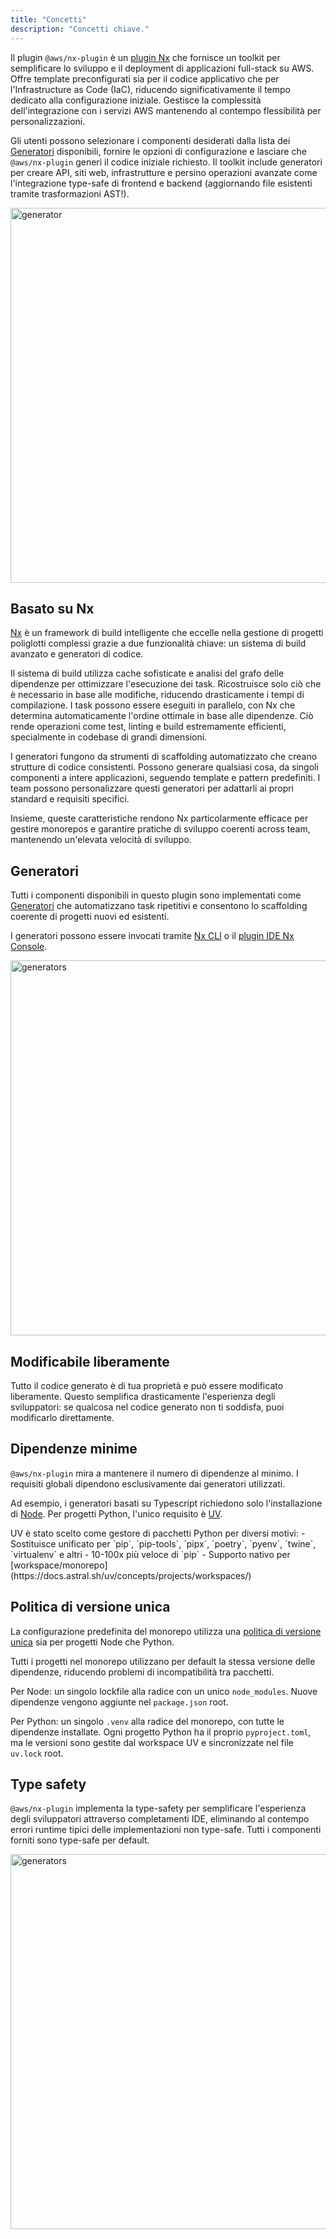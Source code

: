 ```yaml
---
title: "Concetti"
description: "Concetti chiave."
---
```





Il plugin `@aws/nx-plugin` è un [plugin Nx](https://nx.dev/) che fornisce un toolkit per semplificare lo sviluppo e il deployment di applicazioni full-stack su AWS. Offre template preconfigurati sia per il codice applicativo che per l'Infrastructure as Code (IaC), riducendo significativamente il tempo dedicato alla configurazione iniziale. Gestisce la complessità dell'integrazione con i servizi AWS mantenendo al contempo flessibilità per personalizzazioni.

Gli utenti possono selezionare i componenti desiderati dalla lista dei [Generatori](#generators) disponibili, fornire le opzioni di configurazione e lasciare che `@aws/nx-plugin` generi il codice iniziale richiesto. Il toolkit include generatori per creare API, siti web, infrastrutture e persino operazioni avanzate come l'integrazione type-safe di frontend e backend (aggiornando file esistenti tramite trasformazioni AST!).

<Image src={websiteGeneratorGif} alt="generator" width="800" height="600" />

## Basato su Nx

[Nx](https://nx.dev) è un framework di build intelligente che eccelle nella gestione di progetti poliglotti complessi grazie a due funzionalità chiave: un sistema di build avanzato e generatori di codice.

Il sistema di build utilizza cache sofisticate e analisi del grafo delle dipendenze per ottimizzare l'esecuzione dei task. Ricostruisce solo ciò che è necessario in base alle modifiche, riducendo drasticamente i tempi di compilazione. I task possono essere eseguiti in parallelo, con Nx che determina automaticamente l'ordine ottimale in base alle dipendenze. Ciò rende operazioni come test, linting e build estremamente efficienti, specialmente in codebase di grandi dimensioni.

I generatori fungono da strumenti di scaffolding automatizzato che creano strutture di codice consistenti. Possono generare qualsiasi cosa, da singoli componenti a intere applicazioni, seguendo template e pattern predefiniti. I team possono personalizzare questi generatori per adattarli ai propri standard e requisiti specifici.

Insieme, queste caratteristiche rendono Nx particolarmente efficace per gestire monorepos e garantire pratiche di sviluppo coerenti across team, mantenendo un'elevata velocità di sviluppo.

## Generatori

Tutti i componenti disponibili in questo plugin sono implementati come [Generatori](https://nx.dev/features/generate-code) che automatizzano task ripetitivi e consentono lo scaffolding coerente di progetti nuovi ed esistenti.

I generatori possono essere invocati tramite [Nx CLI](https://nx.dev/features/generate-code#invoke-generators) o il [plugin IDE Nx Console](https://nx.dev/getting-started/editor-setup).

<Image src={generatorsJpg} alt="generators" width="800" height="600" />

## Modificabile liberamente

Tutto il codice generato è di tua proprietà e può essere modificato liberamente. Questo semplifica drasticamente l'esperienza degli sviluppatori: se qualcosa nel codice generato non ti soddisfa, puoi modificarlo direttamente.

## Dipendenze minime

`@aws/nx-plugin` mira a mantenere il numero di dipendenze al minimo. I requisiti globali dipendono esclusivamente dai generatori utilizzati.

Ad esempio, i generatori basati su Typescript richiedono solo l'installazione di [Node](https://nodejs.org/en/download). Per progetti Python, l'unico requisito è [UV](https://docs.astral.sh/uv/).

<Aside>
  UV è stato scelto come gestore di pacchetti Python per diversi motivi:
  - Sostituisce unificato per `pip`, `pip-tools`, `pipx`, `poetry`, `pyenv`, `twine`, `virtualenv` e altri
  - 10-100x più veloce di `pip`
  - Supporto nativo per [workspace/monorepo](https://docs.astral.sh/uv/concepts/projects/workspaces/)
</Aside>

## Politica di versione unica

La configurazione predefinita del monorepo utilizza una [politica di versione unica](https://nx.dev/concepts/decisions/dependency-management#single-version-policy) sia per progetti Node che Python.

Tutti i progetti nel monorepo utilizzano per default la stessa versione delle dipendenze, riducendo problemi di incompatibilità tra pacchetti.

Per Node: un singolo lockfile alla radice con un unico `node_modules`. Nuove dipendenze vengono aggiunte nel `package.json` root.

Per Python: un singolo `.venv` alla radice del monorepo, con tutte le dipendenze installate. Ogni progetto Python ha il proprio `pyproject.toml`, ma le versioni sono gestite dal workspace UV e sincronizzate nel file `uv.lock` root.

## Type safety

`@aws/nx-plugin` implementa la type-safety per semplificare l'esperienza degli sviluppatori attraverso completamenti IDE, eliminando al contempo errori runtime tipici delle implementazioni non type-safe. Tutti i componenti forniti sono type-safe per default.

<Image src={typeSafetyGif} alt="generators" width="800" height="600" />